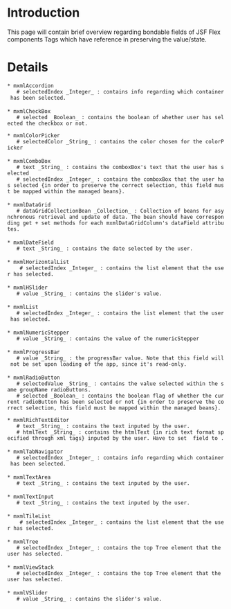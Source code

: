 = Introduction =

This page will contain brief overview regarding bondable fields of JSF Flex components Tags which have reference in preserving the value/state.

= Details =

 * mxmlAccordion
    # selectedIndex _Integer_ : contains info regarding which container has been selected.
 
 * mxmlCheckBox
    # selected _Boolean_ : contains the boolean of whether user has selected the checkbox or not.

 * mxmlColorPicker
    # selectedColor _String_ : contains the color chosen for the colorPicker
 
 * mxmlComboBox
    # text _String_ : contains the comboxBox's text that the user has selected
    # selectedIndex _Integer_ : contains the comboxBox that the user has selected {in order to preserve the correct selection, this field must be mapped within the managed beans}.
 
 * mxmlDataGrid
    # dataGridCollectionBean _Collection_ : Collection of beans for asynchronous retrieval and update of data. The bean should have corresponding get + set methods for each mxmlDataGridColumn's dataField attributes.
 
 * mxmlDateField
    # text _String_ : contains the date selected by the user.
 
 * mxmlHorizontalList
     # selectedIndex _Integer_ : contains the list element that the user has selected.
 
 * mxmlHSlider
    # value _String_ : contains the slider's value.
 
 * mxmlList
    # selectedIndex _Integer_ : contains the list element that the user has selected.
 
 * mxmlNumericStepper
    # value _String_ : contains the value of the numericStepper
 
 * mxmlProgressBar
    # value _String_ : the progressBar value. Note that this field will not be set upon loading of the app, since it's read-only.
 
 * mxmlRadioButton
    # selectedValue _String_ : contains the value selected within the same groupName radioButtons.
    # selected _Boolean_ : contains the boolean flag of whether the current radioButton has been selected or not {in order to preserve the correct selection, this field must be mapped within the managed beans}.
  
 * mxmlRichTextEditor
    # text _String_ : contains the text inputed by the user.
    # htmlText _String_ : contains the htmlText {in rich text format specified through xml tags} inputed by the user. Have to set {{{textBinding}}} field to {{{htmlText}}}.
 
 * mxmlTabNavigator
    # selectedIndex _Integer_ : contains info regarding which container has been selected.
 
 * mxmlTextArea
    # text _String_ : contains the text inputed by the user.
 
 * mxmlTextInput
    # text _String_ : contains the text inputed by the user.
 
 * mxmlTileList
     # selectedIndex _Integer_ : contains the list element that the user has selected.	
 
 * mxmlTree
    # selectedIndex _Integer_ : contains the top Tree element that the user has selected.
 
 * mxmlViewStack
    # selectedIndex _Integer_ : contains the top Tree element that the user has selected.
 
 * mxmlVSlider
    # value _String_ : contains the slider's value.
 